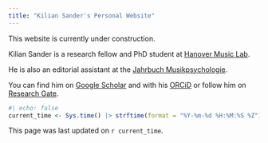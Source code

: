 ```yaml
---
title: "Kilian Sander's Personal Website"
---
```


This website is currently under construction.

Kilian Sander is a research fellow and PhD student at <a href="https://www.hml.hmtm-hannover.de/">Hanover Music Lab</a>.

He is also an editorial assistant at the <a href="https://jbdgm.psychopen.eu/index.php/JBDGM/editorial_team">Jahrbuch Musikpsychologie</a>.

You can find him on <a href="https://scholar.google.com/citations?user=NsY6jwkAAAAJ">Google Scholar</a> and with his <a href="https://orcid.org/0000-0003-3770-7483">ORCiD</a> or follow him on
<a href="https://www.researchgate.net/profile/Kilian-Sander">Research Gate</a>.

```r
#| echo: false
current_time <- Sys.time() |> strftime(format = "%Y-%m-%d %H:%M:%S %Z")
```
This page was last updated on `r current_time`.
